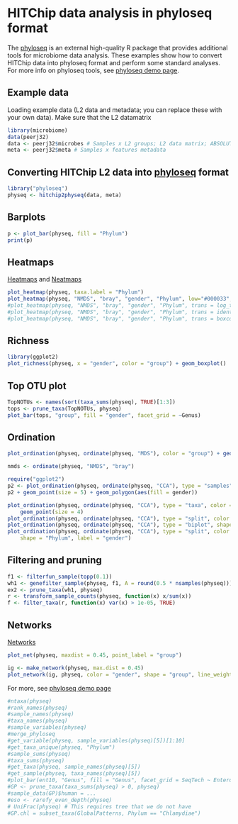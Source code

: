 # HITChip data analysis in phyloseq format

The [phyloseq](https://github.com/joey711/phyloseq) is an external high-quality R package that provides additional tools for microbiome data analysis. These examples show how to convert HITChip data into phyloseq format and perform some standard analyses. For more info on phyloseq tools, see [phyloseq demo page](http://joey711.github.io/phyloseq-demo/).


## Example data

Loading example data (L2 data and metadata; you can replace these with your own data). Make sure that the L2 datamatrix

```r
library(microbiome)
data(peerj32)
data <- peerj32$microbes # Samples x L2 groups; L2 data matrix; ABSOLUTE scale, not log10
meta <- peerj32$meta # Samples x features metadata
```

## Converting HITChip L2 data into [phyloseq](https://github.com/joey711/phyloseq) format

```r
library("phyloseq")
physeq <- hitchip2physeq(data, meta)
```

## Barplots

```r
p <- plot_bar(physeq, fill = "Phylum")
print(p)
```


## Heatmaps

[Heatmaps](http://joey711.github.io/phyloseq/plot_heatmap-examples) and [Neatmaps](http://www.biomedcentral.com/1471-2105/11/45)

```r
plot_heatmap(physeq, taxa.label = "Phylum")
plot_heatmap(physeq, "NMDS", "bray", "gender", "Phylum", low="#000033", high="#FF3300", na.value="white")
#plot_heatmap(physeq, "NMDS", "bray", "gender", "Phylum", trans = log_trans(10))
#plot_heatmap(physeq, "NMDS", "bray", "gender", "Phylum", trans = identity_trans())
#plot_heatmap(physeq, "NMDS", "bray", "gender", "Phylum", trans = boxcox_trans(0.15))
```

## Richness

```r
library(ggplot2)
plot_richness(physeq, x = "gender", color = "group") + geom_boxplot()
```

## Top OTU plot

```r
TopNOTUs <- names(sort(taxa_sums(physeq), TRUE)[1:3])
tops <- prune_taxa(TopNOTUs, physeq)
plot_bar(tops, "group", fill = "gender", facet_grid = ~Genus)
```

## Ordination

```r
plot_ordination(physeq, ordinate(physeq, "MDS"), color = "group") + geom_point(size = 5)

nmds <- ordinate(physeq, "NMDS", "bray")

require("ggplot2")
p2 <- plot_ordination(physeq, ordinate(physeq, "CCA"), type = "samples", color = "gender")
p2 + geom_point(size = 5) + geom_polygon(aes(fill = gender))

plot_ordination(physeq, ordinate(physeq, "CCA"), type = "taxa", color = "Phylum") + 
    geom_point(size = 4)
plot_ordination(physeq, ordinate(physeq, "CCA"), type = "split", color = "gender")
plot_ordination(physeq, ordinate(physeq, "CCA"), type = "biplot", shape = "Phylum")
plot_ordination(physeq, ordinate(physeq, "CCA"), type = "split", color = "gender", 
    shape = "Phylum", label = "gender")
```

## Filtering and pruning

```r
f1 <- filterfun_sample(topp(0.1))
wh1 <- genefilter_sample(physeq, f1, A = round(0.5 * nsamples(physeq)))
ex2 <- prune_taxa(wh1, physeq)
r <- transform_sample_counts(physeq, function(x) x/sum(x))
f <- filter_taxa(r, function(x) var(x) > 1e-05, TRUE)
```

## Networks

[Networks](http://joey711.github.io/phyloseq/plot_network-examples)

```r
plot_net(physeq, maxdist = 0.45, point_label = "group")

ig <- make_network(physeq, max.dist = 0.45)
plot_network(ig, physeq, color = "gender", shape = "group", line_weight = 0.4, label = NULL)
```



For more, see [phyloseq demo page](http://joey711.github.io/phyloseq-demo/phyloseq-demo.html)

```r
#ntaxa(physeq)
#rank_names(physeq)
#sample_names(physeq)
#taxa_names(physeq)
#sample_variables(physeq)
#merge_phyloseq
#get_variable(physeq, sample_variables(physeq)[5])[1:10]
#get_taxa_unique(physeq, "Phylum")
#sample_sums(physeq)
#taxa_sums(physeq)
#get_taxa(physeq, sample_names(physeq)[5])
#get_sample(physeq, taxa_names(physeq)[5])
#plot_bar(ent10, "Genus", fill = "Genus", facet_grid = SeqTech ~ Enterotype)
#GP <- prune_taxa(taxa_sums(physeq) > 0, physeq)
#sample_data(GP)$human = ...
#eso <- rarefy_even_depth(physeq)
# UniFrac(physeq) # This requires tree that we do not have
#GP.chl = subset_taxa(GlobalPatterns, Phylum == "Chlamydiae")
```
